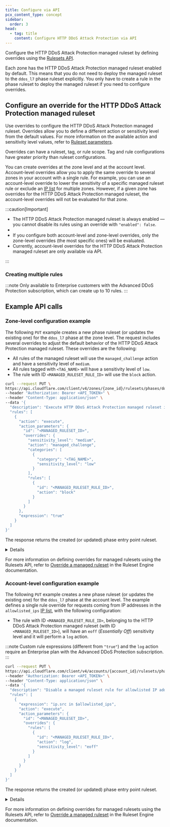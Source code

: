 ```yaml
---
title: Configure via API
pcx_content_type: concept
sidebar:
  order: 3
head:
  - tag: title
    content: Configure HTTP DDoS Attack Protection via API
---
```



Configure the HTTP DDoS Attack Protection managed ruleset by defining overrides using the [Rulesets API](/ruleset-engine/rulesets-api/).

Each zone has the HTTP DDoS Attack Protection managed ruleset enabled by default. This means that you do not need to deploy the managed ruleset to the `ddos_l7` phase ruleset explicitly. You only have to create a rule in the phase ruleset to deploy the managed ruleset if you need to configure overrides.

## Configure an override for the HTTP DDoS Attack Protection managed ruleset

Use overrides to configure the HTTP DDoS Attack Protection managed ruleset. Overrides allow you to define a different action or sensitivity level from the default values. For more information on the available action and sensitivity level values, refer to [Ruleset parameters](/ddos-protection/managed-rulesets/http/override-parameters/).

Overrides can have a ruleset, tag, or rule scope. Tag and rule configurations have greater priority than ruleset configurations.

You can create overrides at the zone level and at the account level. Account-level overrides allow you to apply the same override to several zones in your account with a single rule. For example, you can use an account-level override to lower the sensitivity of a specific managed ruleset rule or exclude an [IP list](/waf/tools/lists/custom-lists/#lists-with-ip-addresses-ip-lists) for multiple zones. However, if a given zone has overrides for the HTTP DDoS Attack Protection managed ruleset, the account-level overrides will not be evaluated for that zone.

:::caution[Important]

- The HTTP DDoS Attack Protection managed ruleset is always enabled — you cannot disable its rules using an override with `"enabled": false`.
- <Render file="managed-rulesets/read-only-rules-note" />
- If you configure both account-level and zone-level overrides, only the zone-level overrides (the most specific ones) will be evaluated.
- Currently, account-level overrides for the HTTP DDoS Attack Protection managed ruleset are only available via API.

:::

### Creating multiple rules

:::note
Only available to Enterprise customers with the Advanced DDoS Protection subscription, which can create up to 10 rules.
:::

<Render file="managed-rulesets/evaluation-behavior" />

## Example API calls

### Zone-level configuration example

The following `PUT` example creates a new phase ruleset (or updates the existing one) for the `ddos_l7` phase at the zone level. The request includes several overrides to adjust the default behavior of the HTTP DDoS Attack Protection managed ruleset. These overrides are the following:

- All rules of the managed ruleset will use the `managed_challenge` action and have a sensitivity level of `medium`.
- All rules tagged with `<TAG_NAME>` will have a sensitivity level of `low`.
- The rule with ID `<MANAGED_RULESET_RULE_ID>` will use the `block` action.

```bash title="Request"
curl --request PUT \
https://api.cloudflare.com/client/v4/zones/{zone_id}/rulesets/phases/ddos_l7/entrypoint \
--header "Authorization: Bearer <API_TOKEN>" \
--header "Content-Type: application/json" \
--data '{
  "description": "Execute HTTP DDoS Attack Protection managed ruleset in the zone-level phase entry point ruleset",
  "rules": [
    {
      "action": "execute",
      "action_parameters": {
        "id": "<MANAGED_RULESET_ID>",
        "overrides": {
          "sensitivity_level": "medium",
          "action": "managed_challenge",
          "categories": [
            {
              "category": "<TAG_NAME>",
              "sensitivity_level": "low"
            }
          ],
          "rules": [
            {
              "id": "<MANAGED_RULESET_RULE_ID>",
              "action": "block"
            }
          ]
        }
      },
      "expression": "true"
    }
  ]
}'
```

The response returns the created (or updated) phase entry point ruleset.

<Details header="Response">

```json
{
	"result": {
		"id": "<PHASE_ENTRY_POINT_RULESET_ID>",
		"name": "default",
		"description": "Execute HTTP DDoS Attack Protection managed ruleset in the zone-level phase entry point ruleset",
		"kind": "zone",
		"version": "1",
		"rules": [
			{
				"id": "<RULE_ID>",
				"version": "1",
				"action": "execute",
				"action_parameters": {
					"id": "<MANAGED_RULESET_ID>",
					"version": "latest",
					"overrides": {
						"action": "managed_challenge",
						"categories": [
							{
								"category": "<TAG_NAME>",
								"sensitivity_level": "low"
							}
						],
						"rules": [
							{
								"id": "<MANAGED_RULESET_RULE_ID>",
								"action": "block"
							}
						],
						"sensitivity_level": "medium"
					}
				},
				"expression": "true",
				"last_updated": "2021-06-16T04:14:47.977741Z",
				"ref": "<RULE_REF>",
				"enabled": true
			}
		],
		"last_updated": "2021-06-16T04:14:47.977741Z",
		"phase": "ddos_l7"
	}
}
```

</Details>

For more information on defining overrides for managed rulesets using the Rulesets API, refer to [Override a managed ruleset](/ruleset-engine/managed-rulesets/override-managed-ruleset/) in the Ruleset Engine documentation.

### Account-level configuration example

The following `PUT` example creates a new phase ruleset (or updates the existing one) for the `ddos_l7` phase at the account level. The example defines a single rule override for requests coming from IP addresses in the `allowlisted_ips` [IP list](/waf/tools/lists/custom-lists/#lists-with-ip-addresses-ip-lists), with the following configuration:

- The rule with ID `<MANAGED_RULESET_RULE_ID>`, belonging to the HTTP DDoS Attack Protection managed ruleset (with ID `<MANAGED_RULESET_ID>`), will have an `eoff` (_Essentially Off_) sensitivity level and it will perform a `log` action.

:::note
Custom rule expressions (different from `"true"`) and the `log` action require an Enterprise plan with the Advanced DDoS Protection subscription.
:::

```bash title="Request"
curl --request PUT \
https://api.cloudflare.com/client/v4/accounts/{account_id}/rulesets/phases/ddos_l7/entrypoint \
--header "Authorization: Bearer <API_TOKEN>" \
--header "Content-Type: application/json" \
--data '{
  "description": "Disable a managed ruleset rule for allowlisted IP addresses",
  "rules": [
    {
      "expression": "ip.src in $allowlisted_ips",
      "action": "execute",
      "action_parameters": {
        "id": "<MANAGED_RULESET_ID>",
        "overrides": {
          "rules": [
            {
              "id": "<MANAGED_RULESET_RULE_ID>",
              "action": "log",
              "sensitivity_level": "eoff"
            }
          ]
        }
      }
    }
  ]
}'
```

The response returns the created (or updated) phase entry point ruleset.

<Details header="Response">

```json
{
	"result": {
		"id": "<PHASE_ENTRY_POINT_RULESET_ID>",
		"name": "default",
		"description": "Disable a managed ruleset rule for allowlisted IP addresses",
		"kind": "root",
		"version": "1",
		"rules": [
			{
				"id": "<RULE_ID>",
				"version": "1",
				"action": "execute",
				"action_parameters": {
					"id": "<MANAGED_RULESET_ID>",
					"version": "latest",
					"overrides": {
						"rules": [
							{
								"id": "<MANAGED_RULESET_RULE_ID>",
								"action": "log",
								"sensitivity_level": "eoff"
							}
						]
					}
				},
				"expression": "ip.src in $allowlisted_ips",
				"last_updated": "2022-10-16T04:14:47.977741Z",
				"ref": "<RULE_REF>",
				"enabled": true
			}
		],
		"last_updated": "2022-10-16T04:14:47.977741Z",
		"phase": "ddos_l7"
	}
}
```

</Details>

For more information on defining overrides for managed rulesets using the Rulesets API, refer to [Override a managed ruleset](/ruleset-engine/managed-rulesets/override-managed-ruleset/) in the Ruleset Engine documentation.
